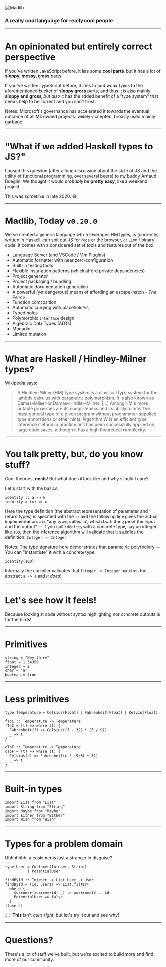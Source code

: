 
<div class="logo">
<img src="https://madlib.space/assets/logo-white.svg" alt="Madlib" />
</div>

### A really cool language for really cool people

---

# An opinionated but entirely correct perspective

If you've written JavaScript before, it has some **cool parts**, but it has a lot of **sloppy, messy, gross** parts. 

If you've written TypeScript before, it tries to add _weak types_ to the aforementioned bucket of **sloppy gross** parts, and thus it is also mainly **sloppy and gross**, _but also_ it has the added benefit of a "type system" that needs help to be correct and you can't trust.

Notes: Microsoft's governance has accelerated it towards the eventual outcome of all MS owned projects: widely-accepted, broadly used mainly garbage.

---

# "What if we added Haskell types to JS?"

I posed this question (after a long discussion about the state of JS and the utility of functional programming, over several beers) to my buddy Arnaud Boeglin. We thought it would _probably_ be **pretty easy**, like a weekend project.

This was sometime in late 2020. 😅

---

# Madlib, Today `v0.20.0`

We've created a generic language which leverages HM types, is (currently) written in Haskell, can spit out JS for `node` or the browser, or `LLVM` / binary code. It comes with a considered set of tools and features out of the box:

<div class="features">

 - Language Server (and VSCode / Vim Plugins)
 - Automatic formatter with near zero-configuration
 - Built-in testing tools
 - Flexible installation patterns (which afford private dependencies)
 - Project generator
 - Project packaging / bundling
 - Automatic documentation generation
 - A powerful (yet dangerous) means of affording an escape-hatch - _The Fence_
 - Function composition
 - Automatic currying with placeholders
 - Typed holes
 - Polymorphic `interface` design
 - Algebraic Data Types (ADTs)
 - Monadic
 - Limited mutation

</div>

---

# What are Haskell / Hindley-Milner types?

Wikipedia says:

<div class="quote">

> A Hindley–Milner (HM) type system is a classical type system for the lambda calculus with parametric polymorphism. It is also known as Damas–Milner or Damas–Hindley–Milner. [...] Among HM's more notable properties are its completeness and its ability to infer the most general type of a given program without programmer-supplied type annotations or other hints. Algorithm W is an efficient type inference method in practice and has been successfully applied on large code bases, although it has a high theoretical complexity.

</div>

---

# You talk pretty, but, do you know stuff?

Cool theories, **nerds**! But what does it look like and why should I care?

Let's start with the basics:

```
identity :: a -> a
identity = (x) => x
```

Here the type definition (the abstract representation of parameter and return types) is specified with the `::` and the following line gives the actual implementation. `a` is "any type, called 'a', which both the type of the input and the output" &mdash; if you call `identity` with a concrete type, say an integer like `100`, then the inference algorithm will validate that it satisfies the definition: `Integer -> Integer`


Notes: The type signature here demonstrates that parametric polyfoolery &mdash; You can "instantiate" it with a concrete type:

```
identity(100)
```

Internally the compiler validates that `Integer -> Integer` matches the abstract `a -> a` and _it does_!

---

# Let's see how it feels!

Because looking at code without syntax highlighting nor concrete outputs is for the birds!

---

# Primitives

```
string = "Hey there"
float = 1.34359
integer = 2
char = 'a'
boolean = true
```

---

# Less primitives

```
type Temperature = Celsius(Float) | Fahrenheit(Float) | Kelvin(Float)

fToC :: Temperature -> Temperature
fToC = (t) => where (t) {
  Fahrenheit(f) => Celsius((f - 32) * (5 / 9))
  _ => t
}

cToF :: Temperature -> Temperature
cToF = (t) => where (t) {
  Celsius(c) => Fahrenheit(c * (9/5) + 32)
  _ => t
}
```

---

# Built-in types

```
import List from "List"
import String from "String"
import Maybe from "Maybe"
import Either from "Either"
import Wish from "Wish"
```

---

# Types for a problem domain

Uhhhhhhh, a customer is just a stranger in disguise?

```
type User = Customer(Integer, String)
          | PotentialUser

findById :: Integer -> List User -> User
findById = (id, users) => List.filter(
  where {
    Customer(customerId, _) => customerId == id
    PotentialUser => false
  }
)(users)
```

👆🏼 **This** isn't _quite right_, but let's try it out and see why!

---

# Questions?

There's a lot of stuff we've built, but we're excited to build more and find more of our community.

